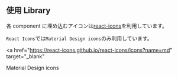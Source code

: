 
<Meta title="Micro/Icon" />

## 使用 Library

各 component に埋め込むアイコンは[react-icons](https://github.com/react-icons/react-icons)を利用しています。

`React Icons`では`Material Design icons`のみ利用しています。

<a
  href="https://react-icons.github.io/react-icons/icons?name=md"
  target="_blank"
>
  Material Design icons
</a>
